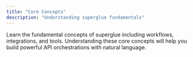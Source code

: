 ```yaml
---
title: "Core Concepts"
description: "Understanding superglue fundamentals"
---
```


Learn the fundamental concepts of superglue including workflows, integrations, and tools. Understanding these core concepts will help you build powerful API orchestrations with natural language.

